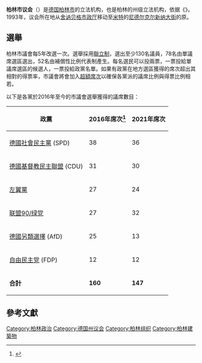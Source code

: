 {{Infobox legislature
| name              = 柏林市議會
| native_name       =Abgeordnetenhaus von Berlin
| coa_pic           = Abgeordnetenhaus von Berlin Logo.svg
| coa_res           = 270px
| session_room      = Berlin, Mitte, Niederkirchnerstraße, Preußisches und Berliner Abgeordnetenhaus.jpg
| house_type        = [[一院制|一院制]]
| leader1_type      = 議長
| leader1           = {{link-de|丹尼斯·布赫纳|Dennis Buchner}}
| party1            = [[德国社会民主党|社会民主党]]
| election1         = 2021年11月4日
| members           = 147
| structure1        = Abgeordnetenhaus Berlin2021.svg
| structure1_res    = 250px
| political_groups1 = 
'''執政黨（92）'''
*{{colorbox|#EB001F}} [[德国社会民主党|社会民主党]]（36）
*{{colorbox|#64A12D}} [[联盟90/绿党|联盟90/绿党]]（32）
*{{colorbox|#BE3075}} [[左翼党_(德国)|左翼党]]（24）
'''反對黨（55）'''
*{{colorbox|#000000}} [[德國基督教民主聯盟|基督教民主聯盟]]（30）
*{{colorbox|#009EE0}} [[德国另类选择|另类选择黨]]（13）
*{{colorbox|#FFED00}} [[自由民主党_(德国)|自由民主党]]（12）
| last_election1    = {{link-de|2021年柏林議會選舉|Wahl zum Abgeordnetenhaus von Berlin 2021|2021年9月26日}}
| next_election1    = 2025年10月26日或以前
| meeting_place     = {{link-de|普鲁士议会大楼|Preußischer Landtag (Gebäude)}}
| website           = [https://www.parlament-berlin.de/ parlament-berlin.de]
}}
'''柏林市议会'''（{{lang-de|Abgeordnetenhaus of Berlin}}）是[[德国|德国]][[柏林市|柏林市]]的立法机构，也是柏林的州级立法机构，依据《{{le|柏林宪法|Verfassung von Berlin}}》。1993年，议会所在地从[[舍讷贝格市政厅|舍讷贝格市政厅]]移动至[[米特_(米特区)|米特]]的[[尼德尔克尔新纳大街|尼德尔克尔新纳大街]]的原{{link-de|普鲁士议会大楼|Preußischer Landtag (Gebäude)}}。

==選舉==
柏林市議會每5年改選一次。選舉採用[[聯立制|聯立制]]，選出至少130名議員，78名由單議席選區選出，52名由補償性比例代表制產生。每名選民可以投兩票，一票投給單議席選區的候選人，一票投給政黨名單。如果有政黨在地方選區獲得的席次超出其相對的得票率，市議會將會加入[[超額席次|超額席次]]以確保各黨派的議席比例與得票比例相若。

以下是各黨於2016年至今的市議會選舉獲得的議席數目：

{| class=wikitable
! 政黨 !! 2016年席次<ref>{{cite web |title=Vorläufiges Ergebnis Berlin Wahl zum Landtag von Mecklenburg-Vorpommern am 18. September 2016 |url=http://www.wahlrecht.de/news/2016/abgeordnetenhauswahl-berlin-2016.html |date=18 September 2016 |accessdate=18 September 2016 |language=de |archive-date=2020-02-25 |archive-url=https://web.archive.org/web/20200225141528/https://www.wahlrecht.de/news/2016/abgeordnetenhauswahl-berlin-2016.html |dead-url=no }}</ref> !! 2021年席次
|-
| [[德國社會民主黨|德國社會民主黨]] (SPD) || 38 || 36
|-
| [[德國基督教民主聯盟|德國基督教民主聯盟]] (CDU) || 31 || 30
|-
| [[左翼党_(德国)|左翼黨]] || 27 || 24
|-
| [[联盟90/绿党|联盟90/绿党]] || 27 || 32
|-
| [[德國另類選擇|德國另類選擇]] (AfD) || 25 || 13
|-
| [[自由民主党_(德国)|自由民主党]] (FDP) || 12 || 12
|-
| '''合計''' || '''160''' || '''147'''
|}

==參考文獻==
{{reflist}}

[[Category:柏林政治|Category:柏林政治]]
[[Category:德国州议会|Category:德国州议会]]
[[Category:柏林组织|Category:柏林组织]]
[[Category:柏林建築物|Category:柏林建築物]]